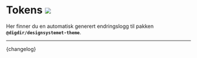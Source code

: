 

<Meta title='Changelogs/Theme' />

# Tokens [![](https://img.shields.io/npm/v/@digdir/designsystemet-theme?label=latest%20release&color=0051be)](https://www.npmjs.com/package/@digdir/designsystemet-theme)

Her finner du en automatisk generert endringslogg til pakken **`@digdir/designsystemet-theme`**.

---

<Markdown>{changelog}</Markdown>

